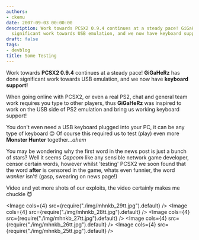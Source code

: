 ```yaml
---
authors:
- ckemu
date: 2007-09-03 00:00:00
description: Work towards PCSX2 0.9.4 continues at a steady pace! GiGaHeRz has done
  significant work towards USB emulation, and we now have keyboard support!
draft: false
tags:
- devblog
title: Some Testing
---
```


Work towards **PCSX2 0.9.4** continues at a steady pace! **GiGaHeRz**
has done significant work towards USB emulation, and we now have
**keyboard support!**

<!-- truncate -->

When going online with PCSX2, or even a real PS2, chat and general team
work requires you type to other players, thus **GiGaHeRz** was inspired
to work on the USB side of PS2 emulation and bring us working keyboard
support!

You don't even need a USB keyboard plugged into your PC, it can be any
type of keyboard
😊 Of course this required us to test (play) even
more **Monster Hunter** together...*ahem*

You may be wondering why the first word in the news post is just a bunch
of stars? Well it seems *Capcom* like any sensible network game
developer, censor certain words, however whilst 'testing' PCSX2 we
soon found that the word **after** is censored in the game, whats even
funnier, the word *wanker* isn't! (gasp, swearing on news page!)

Video and yet more shots of our exploits, the video certainly makes me
chuckle 😈

<!-- TODO-LEGACY: FIND -->
<!-- [Do the Falc Stamp! - VIDEO
2.09MB](/images/stories/frontend/online/dothefalcstomp1.rar)
(Poor old **Falcon4ever** mwhahahar) -->

<Image cols={4} src={require("./img/mhnkb_29tt.jpg").default} />
<Image cols={4} src={require("./img/mhnkb_28tt.jpg").default} />
<Image cols={4} src={require("./img/mhnkb_27tt.jpg").default} />
<Image cols={4} src={require("./img/mhnkb_26tt.jpg").default} />
<Image cols={4} src={require("./img/mhnkb_25tt.jpg").default} />

<!-- TODO-LEGACY: Find  -->
<!-- For more screenshots you can grab this screenshot pack (5.12 mb)
[here](/images/stories/frontend/online/monster_hunter_screens.rar) -->